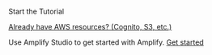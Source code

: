<br />
<InternalLinkButton href="/start/getting-started/installation/">
  <span slot="text">Start the Tutorial</span>
</InternalLinkButton>

[Already have AWS resources? (Cognito, S3, etc.)](/[platform]/start/project-setup/use-existing-resources/)

Use Amplify Studio to get started with Amplify. [Get started](https://sandbox.amplifyapp.com/getting-started)
